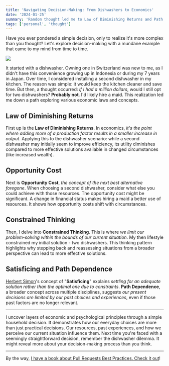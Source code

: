 ```yaml
---
title: 'Navigating Decision-Making: From Dishwashers to Economics'
date: '2024-01-25'
summary: 'Random thought led me to Law of Diminishing Returns and Path Dependence'
tags: ['personal', 'thought']
---
```


Have you ever pondered a simple decision, only to realize it's more complex than you thought? Let's explore decision-making with a mundane example that came to my mind from time to time.

![](/static/images/articles/dishwashers.png.webp)

It started with a dishwasher. Owning one in Switzerland was new to me, as I didn't have this convenience growing up in Indonesia or during my 7 years in Japan. Over time, I considered installing a second dishwasher in my kitchen. The reason was simple: it would keep the kitchen cleaner and save time. But then, a thought occurred: _if I had a million dollars_, would I still opt for two dishwashers? **Probably not**. I'd likely hire a maid. This realization led me down a path exploring various economic laws and concepts.

## Law of Diminishing Returns

First up is the **Law of Diminishing Returns**. In economics, _it's the point where adding more of a production factor results in a smaller increase in output_. Applying this to the dishwasher scenario: while a second dishwasher may initially seem to improve efficiency, its utility diminishes compared to more effective solutions available in changed circumstances (like increased wealth).

## Opportunity Cost

Next is **Opportunity Cost**, _the concept of the next best alternative foregone_. When choosing a second dishwasher, consider what else you could achieve with those resources. The opportunity cost might be significant. A change in financial status makes hiring a maid a better use of resources. It shows how opportunity costs shift with circumstances.

## Constrained Thinking

Then, I delve into **Constrained Thinking**. This is where _we limit our problem-solving within the bounds of our current situation_. My then lifestyle constrained my initial solution - two dishwashers. This thinking pattern highlights why stepping back and reassessing situations from a broader perspective can lead to more effective solutions.

## Satisficing and Path Dependence

[Herbert Simon](https://en.wikipedia.org/wiki/Herbert_A._Simon)'s concept of "**Satisficing**" explains _settling for an adequate solution rather than the optimal one due to constraints_. **Path Dependence**, a broader concept across multiple disciplines, suggests _our present decisions are limited by our past choices and experiences_, even if those past factors are no longer relevant.

---

I uncover layers of economic and psychological principles through a simple household decision. It demonstrates how our everyday choices are more than just practical decisions. Our resources, past experiences, and how we perceive our current situation influence them. Next time you're faced with a seemingly straightforward decision, remember the dishwasher dilemma. It might reveal more about your decision-making process than you think.

---

By the way, [I have a book about Pull Requests Best Practices. Check it out](https://pr.nico.fyi)!
